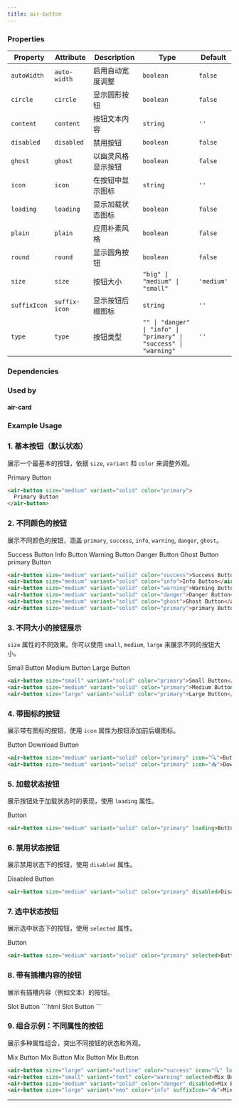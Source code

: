 ```yaml
---
title: air-button
---
```


<!-- truncate -->



### Properties

| Property     | Attribute     | Description                            | Type                                                              | Default    |
| ------------ | ------------- | -------------------------------------- | ----------------------------------------------------------------- | ---------- |
| `autoWidth`  | `auto-width`  | 启用自动宽度调整                       | `boolean`                                                         | `false`    |
| `circle`     | `circle`      | 显示圆形按钮                           | `boolean`                                                         | `false`    |
| `content`    | `content`     | 按钮文本内容                           | `string`                                                          | `''`       |
| `disabled`   | `disabled`    | 禁用按钮                               | `boolean`                                                         | `false`    |
| `ghost`      | `ghost`       | 以幽灵风格显示按钮                     | `boolean`                                                         | `false`    |
| `icon`       | `icon`        | 在按钮中显示图标                       | `string`                                                          | `''`       |
| `loading`    | `loading`     | 显示加载状态图标                       | `boolean`                                                         | `false`    |
| `plain`      | `plain`       | 应用朴素风格                           | `boolean`                                                         | `false`    |
| `round`      | `round`       | 显示圆角按钮                           | `boolean`                                                         | `false`    |
| `size`       | `size`        | 按钮大小                               | `"big" \| "medium" \| "small"`                                    | `'medium'` |
| `suffixIcon` | `suffix-icon` | 显示按钮后缀图标                       | `string`                                                          | `''`       |
| `type`       | `type`        | 按钮类型                               | `"" \| "danger" \| "info" \| "primary" \| "success" \| "warning"` | `''`       |

### Dependencies

### Used by

#### air-card

### Example Usage

### 1. 基本按钮（默认状态）

展示一个最基本的按钮，依据 `size`, `variant` 和 `color` 来调整外观。

<AirButton size="medium" variant="solid" color="primary">Primary Button</AirButton>
```html
<air-button size="medium" variant="solid" color="primary">
  Primary Button
</air-button>
```

### 2. 不同颜色的按钮

展示不同颜色的按钮，涵盖 `primary`, `success`, `info`, `warning`, `danger`, `ghost`。

<AirButton size="medium" variant="solid" color="success">Success Button</AirButton>
<AirButton size="medium" variant="solid" color="info">Info Button</AirButton>
<AirButton size="medium" variant="solid" color="warning">Warning Button</AirButton>
<AirButton size="medium" variant="solid" color="danger">Danger Button</AirButton>
<AirButton size="medium" variant="solid" color="ghost">Ghost Button</AirButton>
<AirButton size="medium" variant="solid" color="primary">primary Button</AirButton>
```html
<air-button size="medium" variant="solid" color="success">Success Button</air-button>
<air-button size="medium" variant="solid" color="info">Info Button</air-button>
<air-button size="medium" variant="solid" color="warning">Warning Button</air-button>
<air-button size="medium" variant="solid" color="danger">Danger Button</air-button>
<air-button size="medium" variant="solid" color="ghost">Ghost Button</air-button>
<air-button size="medium" variant="solid" color="primary">primary Button</air-button>
```

### 3. 不同大小的按钮展示 
`size` 属性的不同效果。你可以使用 `small`, `medium`, `large` 来展示不同的按钮大小。

<AirButton size="small" variant="solid" color="primary">Small Button</AirButton>
<AirButton size="medium" variant="solid" color="primary">Medium Button</AirButton>
<AirButton size="large" variant="solid" color="primary">Large Button</AirButton>
```html
<air-button size="small" variant="solid" color="primary">Small Button</air-button>
<air-button size="medium" variant="solid" color="primary">Medium Button</air-button>
<air-button size="large" variant="solid" color="primary">Large Button</air-button>
```

### 4. 带图标的按钮

展示带有图标的按钮，使用 `icon` 属性为按钮添加前后缀图标。

<AirButton size="medium" variant="solid" color="primary" icon="🔍">Button</AirButton>
<AirButton size="medium" variant="solid" color="primary" icon="📥">Download Button</AirButton>
```html
<air-button size="medium" variant="solid" color="primary" icon="🔍">Button</air-button>
<air-button size="medium" variant="solid" color="primary" icon="📥">Download Button</air-button>
```

### 5. 加载状态按钮

展示按钮处于加载状态时的表现，使用 `loading` 属性。

<AirButton size="medium" variant="solid" color="primary" loading>Button</AirButton>
```html
<air-button size="medium" variant="solid" color="primary" loading>Button</air-button>
```

### 6. 禁用状态按钮

展示禁用状态下的按钮，使用 `disabled` 属性。

<AirButton size="medium" variant="solid" color="primary" disabled>Disabled Button</AirButton>
```html
<air-button size="medium" variant="solid" color="primary" disabled>Disabled Button</air-button>
```

### 7. 选中状态按钮

展示选中状态下的按钮，使用 `selected` 属性。

<AirButton size="medium" variant="solid" color="primary" selected>Button</AirButton>
```html
<air-button size="medium" variant="solid" color="primary" selected>Button</air-button>
```

### 8. 带有插槽内容的按钮

展示有插槽内容（例如文本）的按钮。

<AirButton size="medium" variant="solid" color="primary">
  <span>Slot Button</span>
</AirButton>
```html
<air-button size="medium" variant="solid" color="primary">
  <span>Slot Button</span>
</air-button>
```

### 9. 组合示例：不同属性的按钮

展示多种属性组合，突出不同按钮的状态和外观。

<AirButton size="large" variant="outline" color="success" icon="🔍" loading>Mix Button</AirButton>
<AirButton size="small" variant="text" color="warning" selected>Mix Button</AirButton>
<AirButton size="medium" variant="solid" color="danger" disabled>Mix Button</AirButton>
<AirButton size="large" variant="neo" color="info" suffixIcon="📥">Mix Button</AirButton>
```html
<air-button size="large" variant="outline" color="success" icon="🔍" loading>Mix Button</air-button>
<air-button size="small" variant="text" color="warning" selected>Mix Button</air-button>
<air-button size="medium" variant="solid" color="danger" disabled>Mix Button</air-button>
<air-button size="large" variant="neo" color="info" suffixIcon="📥">Mix Button</air-button>
```

---